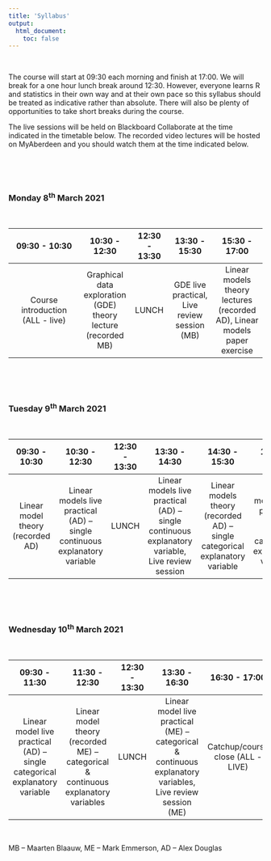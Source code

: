 ```yaml
---
title: 'Syllabus'
output: 
  html_document:
    toc: false
---
```


\  

The course will start at 09:30 each morning and finish at 17:00. We will break for a one hour lunch break around 12:30. However, everyone learns R and statistics in their own way and at their own pace so this syllabus should be treated as indicative rather than absolute. There will also be plenty of opportunities to take short breaks during the course.

The live sessions will be held on Blackboard Collaborate at the time indicated in the timetable below. The recorded video lectures will be hosted on MyAberdeen and you should watch them at the time indicated below.

<!--All teaching will be held in room FN113 in the Fraser Noble building (building No. 7 on [this map](images/uoa_map.png){target="_blank"} on the old Aberdeen campus).
-->

\  

\  

### Monday 8^th^ March 2021

\  

|09:30 - 10:30               | 10:30 - 12:30     | 12:30 - 13:30 |13:30 - 15:30    | 15:30 - 17:00|
|:--------------------------:|:-----------------:|:-------------:|:---------------:|:------------------:|
|Course introduction (ALL - live)  |Graphical data exploration (GDE) theory lecture (recorded MB) |LUNCH|GDE live practical, Live review session (MB)|Linear models theory lectures (recorded AD), Linear models paper exercise|

\  

\  

### Tuesday 9^th^ March 2021 

\  

|09:30 - 10:30               | 10:30 - 12:30     | 12:30 - 13:30 |13:30 - 14:30    | 14:30 - 15:30      |15:30 - 17:00|
|:--------------------------:|:-----------------:|:-------------:|:---------------:|:------------------:|:-------------:|
|Linear model theory (recorded AD)|Linear models live practical (AD) – single continuous explanatory variable|LUNCH|Linear models live practical (AD) – single continuous explanatory variable, Live review session|Linear models theory (recorded AD) – single categorical explanatory variable|Linear models live practical (AD) – single categorical explanatory variable|

\  

\  

### Wednesday 10^th^ March 2021

\  

|09:30 - 11:30               | 11:30 - 12:30     | 12:30 - 13:30 |13:30 - 16:30    | 16:30 - 17:00      |
|:--------------------------:|:-----------------:|:-------------:|:---------------:|:------------------:|
|Linear model live practical (AD) – single categorical explanatory variable | Linear model theory (recorded ME) – categorical & continuous explanatory variables | LUNCH | Linear model live practical (ME) – categorical & continuous explanatory variables, Live review session (ME) | Catchup/course close (ALL - LIVE)|

\  

MB – Maarten Blaauw, ME – Mark Emmerson, AD – Alex Douglas

\  
